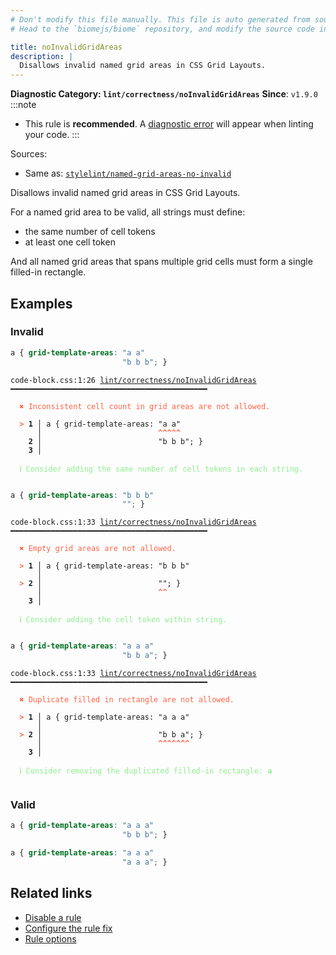 ```yaml
---
# Don't modify this file manually. This file is auto generated from source, and you will lose your changes next time the website is built.
# Head to the `biomejs/biome` repository, and modify the source code in there.

title: noInvalidGridAreas
description: |
  Disallows invalid named grid areas in CSS Grid Layouts.
---
```


**Diagnostic Category: `lint/correctness/noInvalidGridAreas`**
<Tabs>
<TabItem label="CSS" icon="seti:css">
**Since**: `v1.9.0`
:::note
- This rule is **recommended**. A [diagnostic error](/reference/diagnostics#error) will appear when linting your code.
:::

Sources: 
- Same as: <a href="https://github.com/stylelint/stylelint/blob/main/lib/rules/named-grid-areas-no-invalid/README.md" target="_blank"><code>stylelint/named-grid-areas-no-invalid</code></a>

Disallows invalid named grid areas in CSS Grid Layouts.

For a named grid area to be valid, all strings must define:

- the same number of cell tokens
- at least one cell token

And all named grid areas that spans multiple grid cells must form a single filled-in rectangle.

## Examples

### Invalid

```css
a { grid-template-areas: "a a"
                         "b b b"; }
```

<pre class="language-text"><code class="language-text">code-block.css:1:26 <a href="https://biomejs.dev/linter/rules/use-consistent-grid-areas">lint/correctness/noInvalidGridAreas</a> ━━━━━━━━━━━━━━━━━━━━━━━━━━━━━━━━━━━━━━━━━━━━<br /><br />  <strong><span style="color: Tomato;">✖</span></strong> <span style="color: Tomato;">Inconsistent cell count in grid areas are not allowed.</span><br />  <br />  <strong><span style="color: Tomato;">&gt;</span></strong> <strong>1 │ </strong>a &#123; grid-template-areas: &quot;a a&quot;<br />   <strong>   │ </strong>                         <strong><span style="color: Tomato;">^</span></strong><strong><span style="color: Tomato;">^</span></strong><strong><span style="color: Tomato;">^</span></strong><strong><span style="color: Tomato;">^</span></strong><strong><span style="color: Tomato;">^</span></strong><br />    <strong>2 │ </strong>                         &quot;b b b&quot;; &#125;<br />    <strong>3 │ </strong><br />  <br />  <strong><span style="color: lightgreen;">ℹ</span></strong> <span style="color: lightgreen;">Consider adding the same number of cell tokens in each string.</span><br />  <br /></code></pre>

```css
a { grid-template-areas: "b b b"
                         ""; }
```

<pre class="language-text"><code class="language-text">code-block.css:1:33 <a href="https://biomejs.dev/linter/rules/use-consistent-grid-areas">lint/correctness/noInvalidGridAreas</a> ━━━━━━━━━━━━━━━━━━━━━━━━━━━━━━━━━━━━━━━━━━━━<br /><br />  <strong><span style="color: Tomato;">✖</span></strong> <span style="color: Tomato;">Empty grid areas are not allowed.</span><br />  <br />  <strong><span style="color: Tomato;">&gt;</span></strong> <strong>1 │ </strong>a &#123; grid-template-areas: &quot;b b b&quot;<br />   <strong>   │ </strong>                                <br />  <strong><span style="color: Tomato;">&gt;</span></strong> <strong>2 │ </strong>                         &quot;&quot;; &#125;<br />   <strong>   │ </strong>                         <strong><span style="color: Tomato;">^</span></strong><strong><span style="color: Tomato;">^</span></strong><br />    <strong>3 │ </strong><br />  <br />  <strong><span style="color: lightgreen;">ℹ</span></strong> <span style="color: lightgreen;">Consider adding the cell token within string.</span><br />  <br /></code></pre>

```css
a { grid-template-areas: "a a a"
                         "b b a"; }
```

<pre class="language-text"><code class="language-text">code-block.css:1:33 <a href="https://biomejs.dev/linter/rules/use-consistent-grid-areas">lint/correctness/noInvalidGridAreas</a> ━━━━━━━━━━━━━━━━━━━━━━━━━━━━━━━━━━━━━━━━━━━━<br /><br />  <strong><span style="color: Tomato;">✖</span></strong> <span style="color: Tomato;">Duplicate filled in rectangle are not allowed.</span><br />  <br />  <strong><span style="color: Tomato;">&gt;</span></strong> <strong>1 │ </strong>a &#123; grid-template-areas: &quot;a a a&quot;<br />   <strong>   │ </strong>                                <br />  <strong><span style="color: Tomato;">&gt;</span></strong> <strong>2 │ </strong>                         &quot;b b a&quot;; &#125;<br />   <strong>   │ </strong>                         <strong><span style="color: Tomato;">^</span></strong><strong><span style="color: Tomato;">^</span></strong><strong><span style="color: Tomato;">^</span></strong><strong><span style="color: Tomato;">^</span></strong><strong><span style="color: Tomato;">^</span></strong><strong><span style="color: Tomato;">^</span></strong><strong><span style="color: Tomato;">^</span></strong><br />    <strong>3 │ </strong><br />  <br />  <strong><span style="color: lightgreen;">ℹ</span></strong> <span style="color: lightgreen;">Consider removing the duplicated filled-in rectangle: </span><span style="color: lightgreen;"><strong>a</strong></span><br />  <br /></code></pre>

### Valid

```css
a { grid-template-areas: "a a a"
                         "b b b"; }
```

```css
a { grid-template-areas: "a a a"
                         "a a a"; }
```

## Related links

- [Disable a rule](/linter/#disable-a-lint-rule)
- [Configure the rule fix](/linter#configure-the-rule-fix)
- [Rule options](/linter/#rule-options)

</TabItem>
</Tabs>

